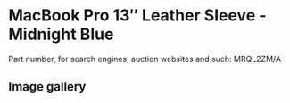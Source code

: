 
# MacBook Pro 13″ Leather Sleeve - Midnight Blue

Part number, for search engines, auction websites and such: MRQL2ZM/A

## Image gallery

<div style={{ width: "768px" }}>
  <GalleryComponent
    images={[
      {
        original: "/everysource/MRQL2.png",
        thumbnail: "/everypreview/MRQL2.png",
      },
      {
        original: "/everysource/MRQL2_AV1.png",
        thumbnail: "/everypreview/MRQL2_AV1.png",
      },
      {
        original: "/everysource/MRQL2_AV2_GOLD.png",
        thumbnail: "/everypreview/MRQL2_AV2_GOLD.png",
      },
      {
        original: "/everysource/MRQL2_AV2_SILVER.png",
        thumbnail: "/everypreview/MRQL2_AV2_SILVER.png",
      },
      {
        original: "/everysource/MRQL2_AV2_SPACE_GRAY.png",
        thumbnail: "/everypreview/MRQL2_AV2_SPACE_GRAY.png",
      }
    ]}
  />
</div>